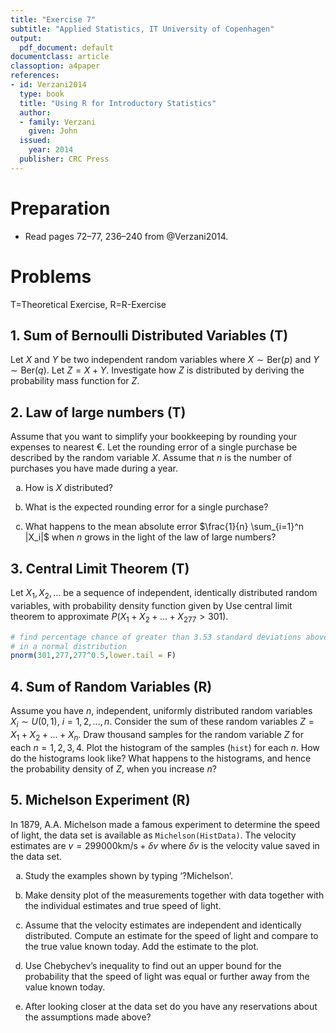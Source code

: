 ```yaml
---
title: "Exercise 7"
subtitle: "Applied Statistics, IT University of Copenhagen"
output:
  pdf_document: default
documentclass: article
classoption: a4paper
references:
- id: Verzani2014
  type: book
  title: "Using R for Introductory Statistics"
  author:
  - family: Verzani
    given: John
  issued:
    year: 2014
  publisher: CRC Press
---
```


# Preparation

-   Read pages 72--77, 236--240 from @Verzani2014.

# Problems

T=Theoretical Exercise, R=R-Exercise

## 1. Sum of Bernoulli Distributed Variables (T)

Let $X$ and $Y$ be two independent random variables where $X \sim \mathrm{Ber}(p)$ and $Y \sim \mathrm{Ber}(q)$. Let $Z=X+Y$. Investigate how $Z$ is distributed by deriving the probability mass function for $Z$.


## 2. Law of large numbers (T)

Assume that you want to simplify your bookkeeping by rounding your expenses to nearest €. Let the rounding error of a single purchase be described by the random variable $X$. Assume that $n$ is the number of purchases you have made during a year.

(a) How is $X$ distributed?

(b) What is the expected rounding error for a single purchase?

(c) What happens to the mean absolute error $\frac{1}{n} \sum_{i=1}^n |X_i|$ when $n$ grows in the light of the law of large numbers?

## 3. Central Limit Theorem (T)

Let $X_1, X_2,\ldots$ be a sequence of independent, identically distributed random variables, with probability density function given by \begin{equation}
f(x) = \left\{\begin{tabular}{ll} $x$, & if $0<x\leq1$ \\ 
                                  $-x + 2$, & if $1<x<2$ \\
                                  0, & otherwise. \end{tabular}\right.
\end{equation} Use central limit theorem to approximate $P(X_1 +X_2 + \ldots + X_{277} > 301)$.

```r
# find percentage chance of greater than 3.53 standard deviations above the mean
# in a normal distribution
pnorm(301,277,277^0.5,lower.tail = F)
```

## 4. Sum of Random Variables (R)

Assume you have $n$, independent, uniformly distributed random variables $X_i\sim U(0,1)$, $i=1,2,\ldots,n$. Consider the sum of these random variables $Z=X_1+X_2+...+X_n$. Draw thousand samples for the random variable $Z$ for each $n=1,2,3,4$. Plot the histogram of the samples (`hist`) for each $n$. How do the histograms look like? What happens to the histograms, and hence the probability density of $Z$, when you increase $n$?

## 5. Michelson Experiment (R)

In 1879, A.A. Michelson made a famous experiment to determine the speed of light, the data set is available as `Michelson(HistData)`. The velocity estimates are $v=299000 \mathrm{km}/\mathrm{s} + \delta v$ where $\delta v$ is the velocity value saved in the data set.

(a) Study the examples shown by typing '?Michelson'.

(b) Make density plot of the measurements together with data together with the individual estimates and true speed of light.

(c) Assume that the velocity estimates are independent and identically distributed. Compute an estimate for the speed of light and compare to the true value known today. Add the estimate to the plot.

(d) Use Chebychev's inequality to find out an upper bound for the probability that the speed of light was equal or further away from the value known today.

(e) After looking closer at the data set do you have any reservations about the assumptions made above?
